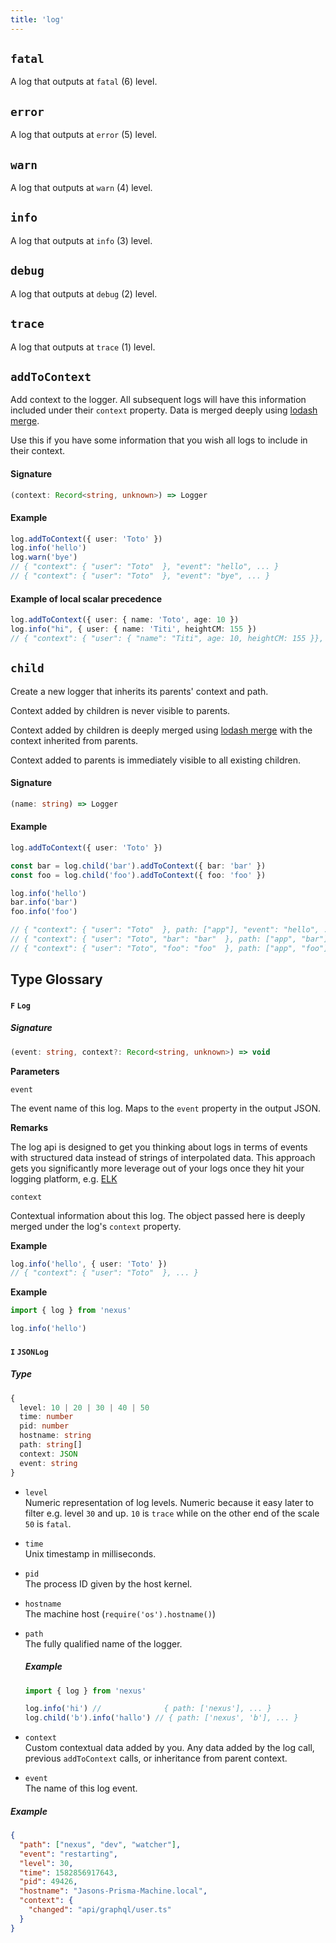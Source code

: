 ```yaml
---
title: 'log'
---
```


## `fatal`

A log that outputs at `fatal` (6) level.

## `error`

A log that outputs at `error` (5) level.

## `warn`

A log that outputs at `warn` (4) level.

## `info`

A log that outputs at `info` (3) level.

## `debug`

A log that outputs at `debug` (2) level.

## `trace`

A log that outputs at `trace` (1) level.

## `addToContext`

Add context to the logger. All subsequent logs will have this information included under their `context` property. Data is merged deeply using [lodash merge](https://lodash.com/docs/4.17.15#merge).

Use this if you have some information that you wish all logs to include in their context.

#### Signature

<!-- prettier-ignore -->
```ts
(context: Record<string, unknown>) => Logger
```

#### Example

```ts
log.addToContext({ user: 'Toto' })
log.info('hello')
log.warn('bye')
// { "context": { "user": "Toto"  }, "event": "hello", ... }
// { "context": { "user": "Toto"  }, "event": "bye", ... }
```

#### Example of local scalar precedence

```ts
log.addToContext({ user: { name: 'Toto', age: 10 })
log.info("hi", { user: { name: 'Titi', heightCM: 155 })
// { "context": { "user": { "name": "Titi", age: 10, heightCM: 155 }}, ... }
```

## `child`

Create a new logger that inherits its parents' context and path.

Context added by children is never visible to parents.

Context added by children is deeply merged using [lodash merge](https://lodash.com/docs/4.17.15#merge) with the context inherited from parents.

Context added to parents is immediately visible to all existing children.

#### Signature

<!-- prettier-ignore -->
```ts
(name: string) => Logger
```

#### Example

```ts
log.addToContext({ user: 'Toto' })

const bar = log.child('bar').addToContext({ bar: 'bar' })
const foo = log.child('foo').addToContext({ foo: 'foo' })

log.info('hello')
bar.info('bar')
foo.info('foo')

// { "context": { "user": "Toto"  }, path: ["app"], "event": "hello", ... }
// { "context": { "user": "Toto", "bar": "bar"  }, path: ["app", "bar"], "event": "bar", ... }
// { "context": { "user": "Toto", "foo": "foo"  }, path: ["app", "foo"], "event": "foo", ... }
```

## Type Glossary

#### `F` `Log`

##### Signature

```ts
(event: string, context?: Record<string, unknown>) => void
```

**Parameters**

`event`

The event name of this log. Maps to the `event` property in the output JSON.

**Remarks**

The log api is designed to get you thinking about logs in terms of events with structured data instead of strings of interpolated data. This approach gets you significantly more leverage out of your logs once they hit your logging platform, e.g. [ELK](https://www.elastic.co/what-is/elk-stack)

`context`

Contextual information about this log. The object passed here is deeply merged under the log's `context` property.

**Example**

```ts
log.info('hello', { user: 'Toto' })
// { "context": { "user": "Toto"  }, ... }
```

**Example**

```ts
import { log } from 'nexus'

log.info('hello')
```

#### `I` `JSONLog`

##### Type

```ts
{
  level: 10 | 20 | 30 | 40 | 50
  time: number
  pid: number
  hostname: string
  path: string[]
  context: JSON
  event: string
}
```

- `level`  
  Numeric representation of log levels. Numeric because it easy later to filter e.g. level `30` and up. `10` is `trace` while on the other end of the scale `50` is `fatal`.

- `time`  
  Unix timestamp in milliseconds.

- `pid`  
  The process ID given by the host kernel.

- `hostname`  
  The machine host (`require('os').hostname()`)

- `path`  
  The fully qualified name of the logger.

  ##### Example

  ```ts
  import { log } from 'nexus'

  log.info('hi') //              { path: ['nexus'], ... }
  log.child('b').info('hallo') // { path: ['nexus', 'b'], ... }
  ```

- `context`  
  Custom contextual data added by you. Any data added by the log call, previous `addToContext` calls, or inheritance from parent context.

- `event`  
  The name of this log event.

##### Example

```json
{
  "path": ["nexus", "dev", "watcher"],
  "event": "restarting",
  "level": 30,
  "time": 1582856917643,
  "pid": 49426,
  "hostname": "Jasons-Prisma-Machine.local",
  "context": {
    "changed": "api/graphql/user.ts"
  }
}
```
